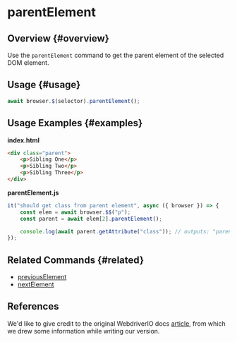 # parentElement

## Overview {#overview}

Use the `parentElement` command to get the parent element of the selected DOM element.

## Usage {#usage}

```javascript
await browser.$(selector).parentElement();
```

## Usage Examples {#examples}

**index.html**

```html
<div class="parent">
    <p>Sibling One</p>
    <p>Sibling Two</p>
    <p>Sibling Three</p>
</div>
```

**parentElement.js**

```javascript
it("should get class from parent element", async ({ browser }) => {
    const elem = await browser.$$("p");
    const parent = await elem[2].parentElement();

    console.log(await parent.getAttribute("class")); // outputs: "parent"
});
```

## Related Commands {#related}

-   [previousElement](../previousElement)
-   [nextElement](../nextElement)

## References

We'd like to give credit to the original WebdriverIO docs [article](https://webdriver.io/docs/api/element/parentElement), from which we drew some information while writing our version.
